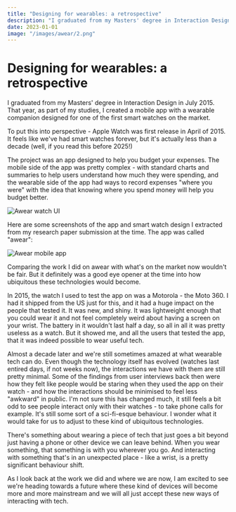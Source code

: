 ```yaml
---
title: "Designing for wearables: a retrospective"
description: "I graduated from my Masters' degree in Interaction Design in July 2015. That year, as part of my studies, I created a mobile app with a wearable companion designed for one of the first smart watches on the market."
date: 2023-01-01
image: "/images/awear/2.png"
---
```


# Designing for wearables: a retrospective

I graduated from my Masters' degree in Interaction Design in July 2015. That year, as part of my studies, I created a mobile app with a wearable companion designed for one of the first smart watches on the market.

To put this into perspective - Apple Watch was first release in April of 2015. It feels like we've had smart watches forever, but it's actually less than a decade (well, if you read this before 2025!)

The project was an app designed to help you budget your expenses. The mobile side of the app was pretty complex - with standard charts and summaries to help users understand how much they were spending, and the wearable side of the app had ways to record expenses "where you were" with the idea that knowing where you spend money will help you budget better.

![Awear watch UI](/images/awear/2.png)

Here are some screenshots of the app and smart watch design I extracted from my research paper submission at the time. The app was called "awear":

![Awear mobile app](/images/awear/1.jpg)

Comparing the work I did on awear with what's on the market now wouldn't be fair. But it definitely was a good eye opener at the time into how ubiquitous these technologies would become.

In 2015, the watch I used to test the app on was a Motorola - the Moto 360. I had it shipped from the US just for this, and it had a huge impact on the people that tested it. It was new, and shiny. It was lightweight enough that you could wear it and not feel completely weird about having a screen on your wrist. The battery in it wouldn't last half a day, so all in all it was pretty useless as a watch. But it showed me, and all the users that tested the app, that it was indeed possible to wear useful tech.

Almost a decade later and we're still sometimes amazed at what wearable tech can do. Even though the technology itself has evolved (watches last entired days, if not weeks now), the interactions we have with them are still pretty minimal. Some of the findings from user interviews back then were how they felt like people would be staring when they used the app on their watch - and how the interactions should be minimised to feel less "awkward" in public. I'm not sure this has changed much, it still feels a bit odd to see people interact only with their watches - to take phone calls for example. It's still some sort of a sci-fi-esque behaviour. I wonder what it would take for us to adjust to these kind of ubiquitous technologies.

There's something about wearing a piece of tech that just goes a bit beyond just having a phone or other device we can leave behind. When you wear something, that something is with you wherever you  go. And interacting with something that's in an unexpected place - like a wrist, is a pretty significant behaviour shift.

As I look back at the work we did and where we are now, I am excited to see we're heading towards a future where these kind of devices will become more and more mainstream and we will all just accept these new ways of interacting with tech.